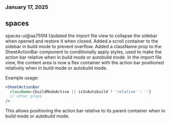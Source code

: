 ### January 17, 2025
## spaces

spaces-ui@aa755f4
Updated the import file view to collapse the sidebar when opened and restore it when closed. Added a scroll container to the sidebar in build mode to prevent overflow. Added a className prop to the SheetActionBar component to conditionally apply styles, used to make the action bar relative when in build mode or autobuild mode. In the import file view, the content area is now a flex container with the action bar positioned relatively when in build mode or autobuild mode.

Example usage:

```jsx
<SheetActionBar 
  className={buildModeActive || isInAutobuild ? 'relative' : ''}
  // other props
/>
```

This allows positioning the action bar relative to its parent container when in build mode or autobuild mode.